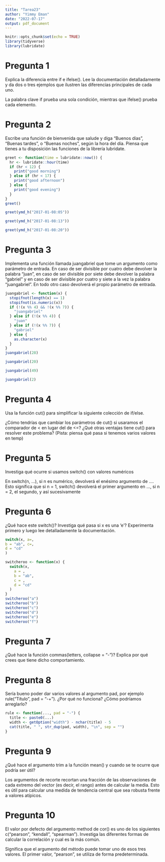 ```yaml
---
title: "Tarea23"
author: "Yimmy Eman"
date: "2022-07-17"
output: pdf_document
---
```


```r
knitr::opts_chunk$set(echo = TRUE)
library(tidyverse)
library(lubridate)
```

# Pregunta 1

Explica la diferencia entre if e ifelse(). Lee la documentación detalladamente y da dos o tres ejemplos que ilustren las diferencias principales de cada uno.

La palabra clave if prueba una sola condición, mientras que ifelse() prueba cada elemento.

# Pregunta 2
Escribe una función de bienvenida que salude y diga “Buenos días”, “Buenas tardes”, o “Buenas noches”, según la hora del día. Piensa que tienes a tu disposición las funciones de la librería lubridate.

```r
greet <- function(time = lubridate::now()) {
  hr <- lubridate::hour(time)
  if (hr < 12) {
    print("good morning")
  } else if (hr < 17) {
    print("good afternoon")
  } else {
    print("good evening")
  }
}
greet()

greet(ymd_h("2017-01-08:05"))

greet(ymd_h("2017-01-08:13"))

greet(ymd_h("2017-01-08:20"))

```


# Pregunta 3
Implementa una función llamada juangabriel que tome un argumento como parámetro de entrada. En caso de ser divisible por cuatro debe devolver la palabra “juan”, en caso de ser divisible por siete debe devolver la palabra “gabriel” y en caso de ser divisible por cuatro y siete a la vez la palabra “juangabriel”. En todo otro caso devolverá el propio parámetro de entrada.

```r
juangabriel <- function(x) {
  stopifnot(length(x) == 1)
  stopifnot(is.numeric(x))
  if (!(x %% 4) && !(x %% 7)) {
    "juangabriel"
  } else if (!(x %% 4)) {
    "juan"
  } else if (!(x %% 7)) {
    "gabriel"
  } else {
    as.character(x)
  }
}
juangabriel(28)

juangabriel(20)

juangabriel(49)

juangabriel(2)

```


# Pregunta 4

Usa la función cut() para simplificar la siguiente colección de if/else.


¿Cómo tendrías que cambiar los parámetros de cut() si usaramos el comparador de < en lugar del de <=? ¿Qué otras ventajas tiene cut() para resolver este problema? (Pista: piensa qué pasa si tenemos varios valores en temp)

# Pregunta 5
Investiga qué ocurre si usamos switch() con valores numéricos

En switch(n, ...), si n es numérico, devolverá el enésimo argumento de .... Esto significa que si n = 1, switch() devolverá el primer argumento en ..., si n = 2, el segundo, y así sucesivamente

# Pregunta 6
¿Qué hace este switch()? Investiga qué pasa si x es una 'e'?
Experimenta primero y luego lee detalladamente la documentación.

```r
switch(x, a=,
b = "ab", c=,
d = "cd"
)
```

```r
switcheroo <- function(x) {
  switch(x,
    a = ,
    b = "ab",
    c = ,
    d = "cd"
  )
}
switcheroo("a")
switcheroo("b")
switcheroo("c")
switcheroo("d")
switcheroo("e")
switcheroo("f")
```


# Pregunta 7
¿Qué hace la función commas(letters, collapse = "-")? Explica por qué crees que tiene dicho comportamiento.

# Pregunta 8
Sería bueno poder dar varios valores al argumento pad, por ejemplo rule("Título", pad = "-+"). ¿Por qué no funciona? ¿Cómo podríamos arreglarlo?

```r
rule <- function(..., pad = "-") {
  title <- paste0(...)
  width <- getOption("width") - nchar(title) - 5
  cat(title, " ", str_dup(pad, width), "\n", sep = "")
}
```

# Pregunta 9
¿Qué hace el argumento trim a la función mean() y cuando se te ocurre que podría ser útil? 

Los argumentos de recorte recortan una fracción de las observaciones de cada extremo del vector (es decir, el rango) antes de calcular la media. Esto es útil para calcular una medida de tendencia central que sea robusta frente a valores atípicos.

# Pregunta 10
El valor por defecto del argumento method de cor() es uno de los siguientes c("pearson", "kendall", "spearman"). Investiga las diferentes formas de calcular la correlación y cual es la más común.

Significa que el argumento del método puede tomar uno de esos tres valores. El primer valor, "pearson", se utiliza de forma predeterminada.
